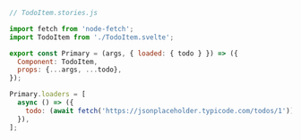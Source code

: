 ```js
// TodoItem.stories.js

import fetch from 'node-fetch';
import TodoItem from './TodoItem.svelte';

export const Primary = (args, { loaded: { todo } }) => ({
  Component: TodoItem,
  props: {...args, ...todo},
});

Primary.loaders = [
  async () => ({
    todo: (await fetch('https://jsonplaceholder.typicode.com/todos/1')).json(),
  }),
];
```
